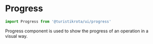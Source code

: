 
<Meta of={ProgressStories} />

# Progress

```jsx
import Progress from '@turistikrota/ui/progress'
```

Progress component is used to show the progress of an operation in a visual way.

<Canvas of={ProgressStories.Playground} />

<Controls />
